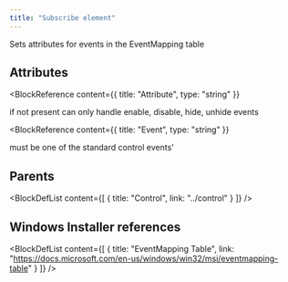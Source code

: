 ```yaml
---
title: "Subscribe element"
---
```



Sets attributes for events in the EventMapping table


## Attributes

<BlockWrapper>

  <BlockReference
    content={{
      title: "Attribute",
      type: "string"
    }}
  >
  if not present can only handle enable, disable, hide, unhide events
  </BlockReference>

  <BlockReference
    content={{
      title: "Event",
      type: "string"
    }}
  >
  must be one of the standard control events'
  </BlockReference>

</BlockWrapper>


## Parents

<BlockDefList content={[
    {
      title: "Control",
      link: "../control"
    }
  ]}
/>

## Windows Installer references

<BlockDefList content={[
    {
      title: "EventMapping Table",
      link: "https://docs.microsoft.com/en-us/windows/win32/msi/eventmapping-table"
    }
  ]}
/>
